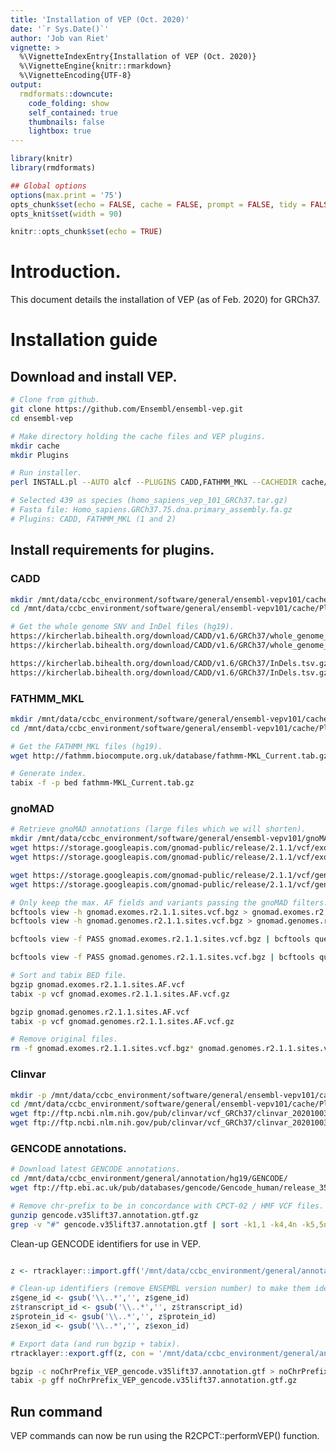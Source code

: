 ```yaml
---
title: 'Installation of VEP (Oct. 2020)'
date: '`r Sys.Date()`'
author: 'Job van Riet'
vignette: >
  %\VignetteIndexEntry{Installation of VEP (Oct. 2020)}
  %\VignetteEngine{knitr::rmarkdown}
  %\VignetteEncoding{UTF-8}
output:
  rmdformats::downcute:
    code_folding: show
    self_contained: true
    thumbnails: false
    lightbox: true
---
```



```r
library(knitr)
library(rmdformats)

## Global options
options(max.print = '75')
opts_chunk$set(echo = FALSE, cache = FALSE, prompt = FALSE, tidy = FALSE, comment = NA, message = FALSE, warning = FALSE)
opts_knit$set(width = 90)
```

```r
knitr::opts_chunk$set(echo = TRUE)
```

# Introduction.

This document details the installation of VEP (as of Feb. 2020) for GRCh37.

# Installation guide

## Download and install VEP.
```bash
# Clone from github.
git clone https://github.com/Ensembl/ensembl-vep.git
cd ensembl-vep

# Make directory holding the cache files and VEP plugins.
mkdir cache
mkdir Plugins

# Run installer.
perl INSTALL.pl --AUTO alcf --PLUGINS CADD,FATHMM_MKL --CACHEDIR cache/ --PLUGINSDIR Plugins/ --CONVERT --SPECIES homo_sapiens_vep_101_GRCh37

# Selected 439 as species (homo_sapiens_vep_101_GRCh37.tar.gz)
# Fasta file: Homo_sapiens.GRCh37.75.dna.primary_assembly.fa.gz
# Plugins: CADD, FATHMM_MKL (1 and 2)
```

## Install requirements for plugins.

### CADD
```bash
mkdir /mnt/data/ccbc_environment/software/general/ensembl-vepv101/cache/Plugins/CADD/
cd /mnt/data/ccbc_environment/software/general/ensembl-vepv101/cache/Plugins/CADD/

# Get the whole genome SNV and InDel files (hg19).
https://kircherlab.bihealth.org/download/CADD/v1.6/GRCh37/whole_genome_SNVs.tsv.gz
https://kircherlab.bihealth.org/download/CADD/v1.6/GRCh37/whole_genome_SNVs.tsv.gz.tbi

https://kircherlab.bihealth.org/download/CADD/v1.6/GRCh37/InDels.tsv.gz
https://kircherlab.bihealth.org/download/CADD/v1.6/GRCh37/InDels.tsv.gz.tbi
```

### FATHMM_MKL
```bash
mkdir /mnt/data/ccbc_environment/software/general/ensembl-vepv101/cache/Plugins/FATHMM_MKL/
cd /mnt/data/ccbc_environment/software/general/ensembl-vepv101/cache/Plugins/FATHMM_MKL/

# Get the FATHMM_MKL files (hg19).
wget http://fathmm.biocompute.org.uk/database/fathmm-MKL_Current.tab.gz

# Generate index.
tabix -f -p bed fathmm-MKL_Current.tab.gz
```

### gnoMAD
```bash
# Retrieve gnoMAD annotations (large files which we will shorten).
mkdir /mnt/data/ccbc_environment/software/general/ensembl-vepv101/gnoMAD_2.1.1/; cd /mnt/data/ccbc_environment/software/general/ensembl-vepv101/gnoMAD_2.1.1/;
wget https://storage.googleapis.com/gnomad-public/release/2.1.1/vcf/exomes/gnomad.exomes.r2.1.1.sites.vcf.bgz
wget https://storage.googleapis.com/gnomad-public/release/2.1.1/vcf/exomes/gnomad.exomes.r2.1.1.sites.vcf.bgz.tbi

wget https://storage.googleapis.com/gnomad-public/release/2.1.1/vcf/genomes/gnomad.genomes.r2.1.1.sites.vcf.bgz
wget https://storage.googleapis.com/gnomad-public/release/2.1.1/vcf/genomes/gnomad.genomes.r2.1.1.sites.vcf.bgz.tbi

# Only keep the max. AF fields and variants passing the gnoMAD filters.
bcftools view -h gnomad.exomes.r2.1.1.sites.vcf.bgz > gnomad.exomes.r2.1.1.sites.AF.vcf
bcftools view -h gnomad.genomes.r2.1.1.sites.vcf.bgz > gnomad.genomes.r2.1.1.sites.AF.vcf

bcftools view -f PASS gnomad.exomes.r2.1.1.sites.vcf.bgz | bcftools query -f '%CHROM\t%POS\t%ID\t%REF\t%ALT\t%QUAL\t%FILTER\tAF=%INFO/AF\n' >> gnomad.exomes.r2.1.1.sites.AF.vcf

bcftools view -f PASS gnomad.genomes.r2.1.1.sites.vcf.bgz | bcftools query -f '%CHROM\t%POS\t%ID\t%REF\t%ALT\t%QUAL\t%FILTER\tAF=%INFO/AF\n' >> gnomad.genomes.r2.1.1.sites.AF.vcf

# Sort and tabix BED file.
bgzip gnomad.exomes.r2.1.1.sites.AF.vcf
tabix -p vcf gnomad.exomes.r2.1.1.sites.AF.vcf.gz

bgzip gnomad.genomes.r2.1.1.sites.AF.vcf
tabix -p vcf gnomad.genomes.r2.1.1.sites.AF.vcf.gz

# Remove original files.
rm -f gnomad.exomes.r2.1.1.sites.vcf.bgz* gnomad.genomes.r2.1.1.sites.vcf.bgz*
```

### Clinvar
```bash
mkdir -p /mnt/data/ccbc_environment/software/general/ensembl-vepv101/cache/Plugins/ClinVar/
cd /mnt/data/ccbc_environment/software/general/ensembl-vepv101/cache/Plugins/ClinVar/
wget ftp://ftp.ncbi.nlm.nih.gov/pub/clinvar/vcf_GRCh37/clinvar_20201003.vcf.gz
wget ftp://ftp.ncbi.nlm.nih.gov/pub/clinvar/vcf_GRCh37/clinvar_20201003.vcf.gz.tbi
```

### GENCODE annotations.
```bash
# Download latest GENCODE annotations.
cd /mnt/data/ccbc_environment/general/annotation/hg19/GENCODE/
wget ftp://ftp.ebi.ac.uk/pub/databases/gencode/Gencode_human/release_35/GRCh37_mapping/gencode.v35lift37.annotation.gtf.gz

# Remove chr-prefix to be in concordance with CPCT-02 / HMF VCF files.
gunzip gencode.v35lift37.annotation.gtf.gz
grep -v "#" gencode.v35lift37.annotation.gtf | sort -k1,1 -k4,4n -k5,5n -t$'\t' | sed 's/^chr//' | sed 's/^M/MT/' | bgzip -c > noChrPrefix_gencode.v35lift37.annotation.gtf.gz
```

Clean-up GENCODE identifiers for use in VEP.
```R

z <- rtracklayer::import.gff('/mnt/data/ccbc_environment/general/annotation/hg19/GENCODE/noChrPrefix_gencode.v35lift37.annotation.gtf.gz')

# Clean-up identifiers (remove ENSEMBL version number) to make them identical to VEP cache.
z$gene_id <- gsub('\\..*','', z$gene_id)
z$transcript_id <- gsub('\\..*','', z$transcript_id)
z$protein_id <- gsub('\\..*','', z$protein_id)
z$exon_id <- gsub('\\..*','', z$exon_id)

# Export data (and run bgzip + tabix).
rtracklayer::export.gff(z, con = '/mnt/data/ccbc_environment/general/annotation/hg19/GENCODE/noChrPrefix_VEP_gencode.v35lift37.annotation.gtf')
```

```bash
bgzip -c noChrPrefix_VEP_gencode.v35lift37.annotation.gtf > noChrPrefix_VEP_gencode.v35lift37.annotation.gtf.gz
tabix -p gff noChrPrefix_VEP_gencode.v35lift37.annotation.gtf.gz
```


## Run command

VEP commands can now be run using the R2CPCT::performVEP() function.